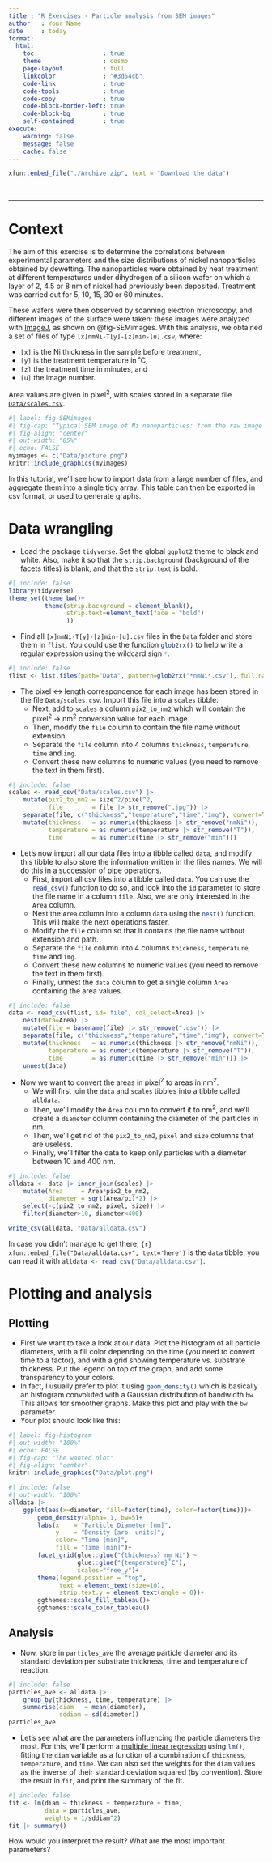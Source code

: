 ```yaml
---
title : "R Exercises - Particle analysis from SEM images"
author   : Your Name
date     : today
format: 
  html:
    toc                   : true
    theme                 : cosmo
    page-layout           : full
    linkcolor             : "#3d54cb"
    code-link             : true
    code-tools            : true
    code-copy             : true
    code-block-border-left: true
    code-block-bg         : true
    self-contained        : true
execute: 
    warning: false
    message: false
    cache: false
---
```



```r
xfun::embed_file("./Archive.zip", text = "Download the data")
```
<br>

----

# Context

The aim of this exercise is to determine the correlations between experimental parameters and the size distributions of nickel nanoparticles obtained by dewetting. The nanoparticles were obtained by heat treatment at different temperatures under dihydrogen of a silicon wafer on which a layer of 2, 4.5 or 8 nm of nickel had previously been deposited. Treatment was carried out for 5, 10, 15, 30 or 60 minutes. 

These wafers were then observed by scanning electron microscopy, and different images of the surface were taken: these images were analyzed with [ImageJ](https://imagej.net/Welcome), as shown on @fig-SEMimages. With this analysis, we obtained a set of files of type `[x]nmNi-T[y]-[z]min-[u].csv`, where:

- `[x]` is the Ni thickness in the sample before treatment, 
- `[y]` is the treatment temperature in ˚C,
- `[z]` the treatment time in minutes, and
- `[u]` the image number. 

Area values are given in pixel^2^, with scales stored in a separate file [`Data/scales.csv`](Data/scales.csv). 

```r
#| label: fig-SEMimages
#| fig-cap: "Typical SEM image of Ni nanoparticles: from the raw image to particle analysis"
#| fig-align: "center"
#| out-width: "85%"
#| echo: FALSE
myimages <- c("Data/picture.png")
knitr::include_graphics(myimages)
```

::: {.callout-note}
In this tutorial, we'll see how to import data from a large number of files, and aggregate them into a single tidy array. This table can then be exported in csv format, or used to generate graphs.
:::

# Data wrangling

- Load the package `tidyverse`. Set the global `ggplot2` theme to black and white. Also, make it so that the `strip.background` (background of the facets titles) is blank, and that the `strip.text` is bold.

```r
#| include: false
library(tidyverse)
theme_set(theme_bw()+
          theme(strip.background = element_blank(),
                strip.text=element_text(face = "bold")
                ))
```

- Find all `[x]nmNi-T[y]-[z]min-[u].csv` files in the `Data` folder and store them in `flist`. You could use the function `glob2rx()`{.R} to help write a regular expression using the wildcard sign `*`{.R}.

```r
#| include: false
flist <- list.files(path="Data", pattern=glob2rx("*nmNi*.csv"), full.names=TRUE)
```

- The pixel <-> length correspondence for each image has been stored in the file `Data/scales.csv`. Import this file into a `scales` tibble. 
  - Next, add to `scales` a column `pix2_to_nm2` which will contain the pixel^2^ -> nm^2^ conversion value for each image.
  - Then, modify the `file` column to contain the file name without extension. 
  - Separate the `file` column into 4 columns `thickness`, `temperature`, `time` and `img`.
  - Convert these new columns to numeric values (you need to remove the text in them first).

```r
#| include: false
scales <- read_csv("Data/scales.csv") |> 
    mutate(pix2_to_nm2 = size^2/pixel^2,
           file        = file |> str_remove(".jpg")) |> 
    separate(file, c("thickness","temperature","time","img"), convert=TRUE, sep="-") |>
    mutate(thickness   = as.numeric(thickness |> str_remove("nmNi")),
           temperature = as.numeric(temperature |> str_remove("T")),
           time        = as.numeric(time |> str_remove("min")))
```

- Let's now import all our data files into a tibble called `data`, and modify this tibble to also store the information written in the files names. We will do this in a succession of pipe operations.
  - First, import all csv files into a tibble called `data`. You can use the `read_csv()`{.R} function to do so, and look into the `id` parameter to store the file name in a column `file`. Also, we are only interested in the `Area` column.
  - Nest the `Area` column into a column `data` using the `nest()`{.R} function. This will make the next operations faster.
  - Modify the `file` column so that it contains the file name without extension and path.
  - Separate the `file` column into 4 columns `thickness`, `temperature`, `time` and `img`.
  - Convert these new columns to numeric values (you need to remove the text in them first).
  - Finally, unnest the `data` column to get a single column `Area` containing the area values.

```r
#| include: false
data <- read_csv(flist, id='file', col_select=Area) |> 
    nest(data=Area) |> 
    mutate(file = basename(file) |> str_remove(".csv")) |> 
    separate(file, c("thickness","temperature","time","img"), convert=TRUE, sep="-") |>
    mutate(thickness   = as.numeric(thickness |> str_remove("nmNi")),
           temperature = as.numeric(temperature |> str_remove("T")),
           time        = as.numeric(time |> str_remove("min"))) |> 
    unnest(data)
```

- Now we want to convert the areas in pixel^2^ to areas in nm^2^. 
  - We will first join the `data` and `scales` tibbles into a tibble called `alldata`. 
  - Then, we'll modify the `Area` column to convert it to nm^2^, and we'll create a `diameter` column containing the diameter of the particles in nm. 
  - Then, we'll get rid of the `pix2_to_nm2`, `pixel` and `size` columns that are useless. 
  - Finally, we'll filter the data to keep only particles with a diameter between 10 and 400 nm.

```r
#| include: false
alldata <- data |> inner_join(scales) |> 
    mutate(Area     = Area*pix2_to_nm2,
           diameter = sqrt(Area/pi)*2) |> 
    select(-c(pix2_to_nm2, pixel, size)) |> 
    filter(diameter>10, diameter<400)
```

```r
write_csv(alldata, "Data/alldata.csv")
```

::: {.callout-note}

In case you didn't manage to get there, `{r} xfun::embed_file("Data/alldata.csv", text='here')` is the `data` tibble, you can read it with `alldata <- read_csv("Data/alldata.csv")`{.R}.

:::

# Plotting and analysis

## Plotting

- First we want to take a look at our data. Plot the histogram of all particle diameters, with a fill color depending on the time (you need to convert time to a factor), and with a grid showing temperature vs. substrate thickness. Put the legend on top of the graph, and add some transparency to your colors.
- In fact, I usually prefer to plot it using `geom_density()`{.R} which is basically an histogram convoluted with a Gaussian distribution of bandwidth `bw`. This allows for smoother graphs. Make this plot and play with the `bw` parameter.
- Your plot should look like this:

```r
#| label: fig-histogram
#| out-width: "100%"
#| echo: FALSE
#| fig-cap: "The wanted plot"
#| fig-align: "center"
knitr::include_graphics("Data/plot.png")
```

```r
#| include: false
#| out-width: "100%"
alldata |>
    ggplot(aes(x=diameter, fill=factor(time), color=factor(time)))+
        geom_density(alpha=.1, bw=5)+
        labs(x    = "Particle Diameter [nm]",
             y    = "Density [arb. units]",
             color= "Time [min]",
             fill = "Time [min]")+
        facet_grid(glue::glue("{thickness} nm Ni") ~
                   glue::glue("{temperature}˚C"), 
                   scales="free_y")+
        theme(legend.position = "top",
              text = element_text(size=10),
              strip.text.y = element_text(angle = 0))+
        ggthemes::scale_fill_tableau()+
        ggthemes::scale_color_tableau()
```

## Analysis

- Now, store in `particles_ave` the average particle diameter and its standard deviation per substrate thickness, time and temperature of reaction.

```r
#| include: false
particles_ave <- alldata |> 
    group_by(thickness, time, temperature) |> 
    summarise(diam   = mean(diameter),
              sddiam = sd(diameter))
particles_ave
```

- Let's see what are the parameters influencing the particle diameters the most. For this, we'll perform a [multiple linear regression](http://www.sthda.com/english/articles/40-regression-analysis/168-multiple-linear-regression-in-r/) using `lm()`{.R}, fitting the `diam` variable as a function of a combination of `thickness`, `temperature`, and `time`. We can also set the weights for the `diam` values as the inverse of their standard deviation squared (by convention). Store the result in `fit`, and print the summary of the fit.

```r
#| include: false
fit <- lm(diam ~ thickness + temperature + time,
          data = particles_ave, 
          weights = 1/sddiam^2)
fit |> summary()
```

How would you interpret the result? What are the most important parameters?
